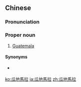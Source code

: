 ==Chinese==
{{zh-forms|s=瓜地马拉|gloss=-}}

===Pronunciation===
{{zh-pron
|m=Guādìmǎlā
|c=gwaa1 dei6 maa5 laai1
|mn=kh:Koa-tē-bé-lá/tp:Koa-tōe-bé-lá
|cat=pn
}}

===Proper noun===
{{zh-proper noun}}

# {{lb|zh|Taiwan}} [[Guatemala]]

====Synonyms====
* {{qualifier|Mainland China}} {{zh-l|危地馬拉}}

{{zh-cat|Countries}}

[[ko:瓜地馬拉]]
[[ja:瓜地馬拉]]
[[zh:瓜地馬拉]]